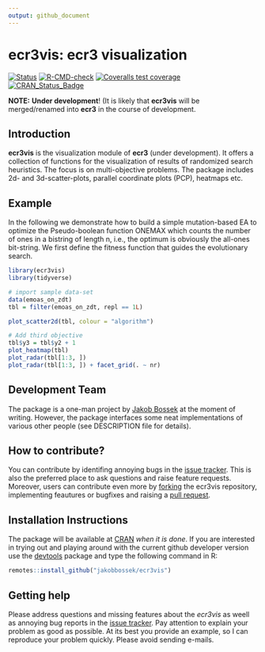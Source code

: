 ```yaml
---
output: github_document
---
```

# ecr3vis: ecr3 visualization

<!-- badges: start -->
[![Status](https://img.shields.io/badge/Status-experimental-red.svg)](https://GitHub.com/jakobbossek/ecr3vis)
[![R-CMD-check](https://github.com/jakobbossek/ecr3vis/workflows/R-CMD-check/badge.svg)](https://github.com/jakobbossek/ecr3vis/actions)
[![Coveralls test coverage](https://coveralls.io/repos/github/jakobbossek/ecr3vis/badge.svg)](https://coveralls.io/r/jakobbossek/ecr3vis?branch=main)
[![CRAN_Status_Badge](https://www.r-pkg.org/badges/version/ecr3vis)](https://cran.r-project.org/package=ecr3vis)
<!-- badges: end -->

**NOTE:** __Under development__! (It is likely that **ecr3vis** will be merged/renamed into **ecr3** in the course of development.


## Introduction

**ecr3vis** is the visualization module of **ecr3** (under development). It offers a collection of functions for the visualization of results of randomized search heuristics. The focus is on multi-objective problems. The package includes 2d- and 3d-scatter-plots, parallel coordinate plots (PCP), heatmaps etc.


## Example

In the following we demonstrate how to build a simple mutation-based EA to optimize the Pseudo-boolean function ONEMAX which counts the number of ones in a bistring of length n, i.e., the optimum is obviously the all-ones bit-string.
We first define the fitness function that guides the evolutionary search.
```r
library(ecr3vis)
library(tidyverse)

# import sample data-set
data(emoas_on_zdt)
tbl = filter(emoas_on_zdt, repl == 1L)

plot_scatter2d(tbl, colour = "algorithm")

# Add third objective
tbl$y3 = tbl$y2 + 1
plot_heatmap(tbl)
plot_radar(tbl[1:3, ])
plot_radar(tbl[1:3, ]) + facet_grid(. ~ nr)
```


## Development Team

The package is a one-man project by [Jakob Bossek](https://researchers.adelaide.edu.au/profile/jakob.bossek) at the moment of writing. However, the package interfaces some neat implementations of various other people (see DESCRIPTION file for details).


## How to contribute?

You can contribute by identifing annoying bugs in the [issue tracker](http://github.com/jakobbossek/ecr3vis). This is also the preferred place to ask questions and raise feature requests. Moreover, users can contribute even more by [forking](https://help.github.com/en/github/getting-started-with-github/fork-a-repo) the ecr3vis repository, implementing feautures or bugfixes and raising a [pull request](https://help.github.com/en/github/collaborating-with-issues-and-pull-requests/about-pull-requests).


## Installation Instructions

The package will be available at [CRAN](http://cran.r-project.org) *when it is done*. If you are interested in trying out and playing around with the current github developer version use the [devtools](https://github.com/hadley/devtools) package and type the following command in R:

```r
remotes::install_github("jakobbossek/ecr3vis")
```

## Getting help

Please address questions and missing features about the *ecr3vis* as weell as annoying bug reports in the [issue tracker](https://github.com/jakobbossek/ecr3vis/issues). Pay attention to explain your problem as good as possible. At its best you provide an example, so I can reproduce your problem quickly. Please avoid sending e-mails.
